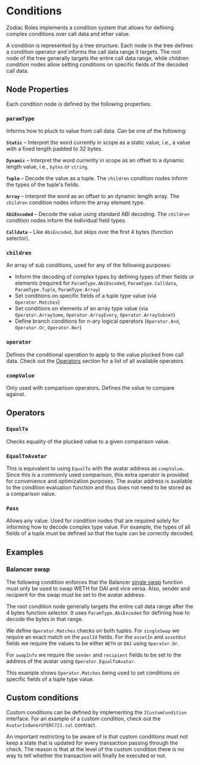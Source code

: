 
# Conditions

Zodiac Roles implements a condition system that allows for defining complex conditions over call data and ether value.

A condition is represented by a tree structure.
Each node in the tree defines a condition operator and informs the call data range it targets.
The root node of the tree generally targets the entire call data range, while children condition nodes allow setting conditions on specific fields of the decoded call data.

## Node Properties

Each condition node is defined by the following properties:

### `paramType`

Informs how to pluck to value from call data. Can be one of the following:

**`Static`** – Interpret the word currently in scope as a static value, i.e., a value with a fixed length padded to 32 bytes.

**`Dynamic`** – Interpret the word currently in scope as an offset to a dynamic length value, i.e., `bytes` or `string`.

**`Tuple`** – Decode the value as a tuple. The `children` condition nodes inform the types of the tuple's fields.

**`Array`** – Interpret the word as an offset to an dynamic length array. The `children` condition nodes inform the array element type.

**`AbiEncoded`** – Decode the value using standard ABI decoding. The `children` condition nodes inform the individual field types.

**`Calldata`** – Like `AbiEncoded`, but skips over the first 4 bytes (function selector).

### `children`

An array of sub conditions, used for any of the following purposes:

- Inform the decoding of complex types by defining types of their fields or elements (required for `ParamType.AbiEncoded`, `ParamType.Calldata`, `ParamType.Tuple`, `ParamType.Array`)
- Set conditions on specific fields of a tuple type value (via `Operator.Matches`)
- Set conditions on elements of an array type value (via `Operator.ArraySome`, `Operator.ArrayEvery`, `Operator.ArraySubset`)
- Define branch conditions for n-ary logical operators (`Operator.And`, `Operator.Or`, `Operator.Nor`)

### `operator`

Defines the conditional operation to apply to the value plucked from call data.
Check out the [Operators](#operators) section for a list of all available operators.

### `compValue`

Only used with comparison operators. Defines the value to compare against.

## Operators

### `EqualTo`

Checks equality of the plucked value to a given comparison value.

### `EqualToAvatar`

This is equivalent to using `EqualTo` with the avatar address as `compValue`.
Since this is a commonly used comparison, this extra operator is provided for convenience and optimization purposes.
The avatar address is available to the condition evaluation function and thus does not need to be stored as a comparison value.

### `Pass`

Allows any value. Used for condition nodes that are required solely for informing how to decode complex type value.
For example, the types of all fields of a tuple must be defined so that the tuple can be correctly decoded.

## Examples

### Balancer swap

The following condition enforces that the Balancer [single swap](https://docs.balancer.fi/reference/swaps/single-swap.html#single-swap) function must only be used to swap WETH for DAI and vice versa.
Also, sender and recipient for the swap must be set to the avatar address.

<BalancerSwapExample />

The root condition node generally targets the entire call data range after the 4 bytes function selector.
It uses `ParamType.AbiEncoded` for defining how to decode the bytes in that range.

We define `Operator.Matches` checks on both tuples. For `singleSwap` we require an exact match on the `poolId` fields.
For the `assetIn` and `assetOut` fields we require the values to be either `WETH` or `DAI` using `Operator.Or`.

For `swapInfo` we require the `sender` and `recipient` fields to be set to the address of the avatar using `Operator.EqualToAvatar`.

This example shows `Operator.Matches` being used to set conditions on specific fields of a tuple type value.

## Custom conditions

Custom conditions can be defined by implementing the `ICustomCondition` interface.
For an example of a custom condition, check out the `AvatarIsOwnerOfERC721.sol` contract.

An important restricting to be aware of is that custom conditions must not keep a state that is updated for every transaction passing through the check.
The reason is that at the level of the custom condition there is no way to tell whether the transaction will finally be executed or not.
